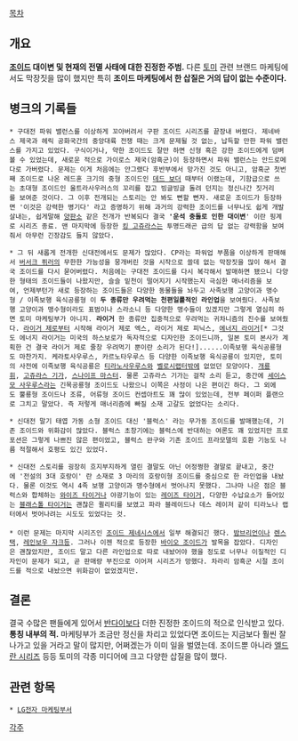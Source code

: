 [[목차]]

== 개요 ==
'''[[조이드]] 대이변 및 현재의 전멸 사태에 대한 진정한 주범.''' 다른 [[토미]] 관련 브랜드 마케팅에서도 막장짓을 많이 했지만 특히 '''조이드 마케팅에서 한 삽질은 거의 답이 없는 수준이다.'''

== 병크의 기록들 ==

 * 구대전 파워 밸런스를 이상하게 꼬아버려서 구판 조이드 시리즈를 끝장내 버렸다. 제네바스 제국과 헤릭 공화국간의 중앙대륙 전쟁 때는 크게 문제될 것 없는, 납득할 만한 파워 밸런스를 가지고 있었다. 구식이거나, 약한 조이드도 잘만 하면 신형 혹은 강한 조이드에게 덤벼볼 수 있었는데, 새로운 적으로 가이로스 제국(암흑군)이 등장하면서 파워 밸런스는 안드로메다로 가버렸다. 문제는 이게 처음에는 안그랬다 후반부에서 망가진 것도 아니고, 암흑군 첫번째 조이드로 나온 레드혼 크기의 중형 조이드인 [[데드 보더]] 때부터 이랬는데, 기함급으로 쓰는 초대형 조이드인 울트라사우러스의 꼬리를 잡고 빙글빙글 돌려 던지는 정신나간 짓거리를 보여준 것이다. 그 이후 전개되는 스토리는 안 봐도 뻔할 뻔자. 새로운 조이드가 등장하면 '이것은 강력한 병기다' 라고 증명하기 위해 과거의 강력한 조이드를 너무나도 쉽게 개발살내는, 쉽게말해 [[양판소]] 같은 전개가 반복되다 결국 ''''운석 충돌로 인한 대이변'''' 이란 핑계로 시리즈 종료. 맨 마지막에 등장한 [[킹 고쥬라스]]는 투명드래곤 급의 답 없는 강력함을 보여줘서 아무런 긴장감도 들지 않았다.

 * 그 뒤 새롭게 전개한 신대전에서도 문제가 많았다. CP라는 파워업 부품을 이상하게 판매해서 [[버서크 퓌러]]의 무한한 가능성을 뭉개버린 것을 시작으로 쓸데 없는 막장짓을 많이 해서 결국 조이드를 다시 묻어버렸다. 처음에는 구대전 조이드를 다시 복각해서 발매하면 됐으니 다양한 형태의 조이드들이 나왔지만, 슬슬 밑천이 떨어지기 시작했는지 극심한 매너리즘을 보여, 언제부턴가 새로 등장하는 조이드들은 다양한 동물들을 놔두고 사족보행 고양이과 맹수형 / 이족보행 육식공룡형 이 '''두 종류만 우려먹는 천편일률적인 라인업'''을 보여줬다. 사족보행 고양이과 맹수형이라도 표범이나 스라소니 등 다양한 맹수들이 있겠지만 그렇게 열심히 하면 토미 마케팅부가 아니지. '''라이거''' 한 종류만 집중적으로 우려먹는 귀차니즘의 진수를 보여줬다. [[라이거 제로]]부터 시작해 라이거 제로 엑스, 라이거 제로 피닉스, [[에너지 라이거]][* 그것도 에너지 라이거는 미국의 하스보로가 독자적으로 디자인한 조이드니까, 일본 토미 본사가 계획한 건 결국 라이거 제로 줄창 우려먹기 뿐이란 소리가 된다!]......이족보행 육식공룡형도 마찬가지. 케라토사우루스, 카르노타우루스 등 다양한 이족보행 육식공룡이 있지만, 토미의 사전에 이족보행 육식공룡은 [[티라노사우루스]]와 [[벨로시랩터]]밖에 없었던 모양이다. [[개룡휘]], [[고쥬라스 기가]], [[스나이프 마스터]]. 물론 고쥬라스 기가는 걸작 소리 듣고, 중간에 [[세이스모 사우루스]]라는 긴목공룡형 조이드도 나왔으니 이쪽은 사정이 나은 편이긴 하다. 그 외에도 뿔룡형 조이드나 조류, 어류형 조이드 컨셉아트도 꽤 많이 있었는데, 전부 페이퍼 플랜으로 그치고 말았다. 즉 저렇게 매너리즘에 빠질 소재 고갈도 없었다는 소리다.

 * 신대전 말기 태엽 가동 소형 조이드 대신 '블럭스' 라는 무가동 조이드를 발매했는데, 기존 조이드와 위화감이 많았다. 블럭스 초창기에는 블럭스에 반대하는 여론도 꽤 있었지만 프로포션은 그렇게 나쁘진 않은 편이었고, 블럭스 완구와 기존 조이드 프라모델의 호환 기능도 나름 적절해서 호평도 있긴 있었다.

 * 신대전 스토리를 굉장히 흐지부지하게 열린 결말도 아닌 어정쩡한 결말로 끝내고, 중간에 '전설의 3대 호랑이' 란 소재로 3 마리의 호랑이형 조이드를 중심으로 한 라인업을 내놨다. 물론 이것도 역시 4족 보행 고양이과 맹수형에서 벗어나지 못했다. 그나마 나은 점은 블럭스와 합체하는 [[와이즈 타이거]]나 야광기능이 있는 [[레이즈 타이거]], 다양한 수납요소가 들어있는 [[블래스톨 타이거]]는 괜찮은 퀼리티를 보였고 파라 블레이드나 데스 레이저 같이 티라노나 랩터에서 벗어나려는 시도도 있었다는 것.
 
 * 이런 문제는 마지막 시리즈인 [[조이드 제네시스]]에서 일부 해결되긴 했다. [[밤브리언]]이나 [[렌스택]], [[레인보우 자크]]등. 그러나 이젠 적으로 등장한 [[바이오 조이드]]가 발목을 잡았다. 디자인은 괜찮았지만, 조이드 말고 다른 라인업으로 따로 내놨어야 했을 정도로 너무나 이질적인 디자인이 문제가 되고, 곧 판매량 부진으로 이어져 시리즈가 망했다. 차라리 암흑군 시절 조이드를 적으로 내놨으면 위화감이 없었겠지만.

== 결론 ==
결국 수많은 팬들에게 있어서 [[반다이]]보다 더한 진정한 조이드의 적으로 인식받고 있다. '''통칭 내부의 적.'''  마케팅부가 조금만 정신을 차리고 있었다면 조이드는 지금보다 훨씬 잘 나가고 있을 거라고 말이 많지만, 어쩌겠는가 이미 일을 벌였는데. 조이드뿐 아니라 [[엘드란 시리즈]] 등등 토미의 각종 미디어에 크고 다양한 삽질을 많이 했다.

== 관련 항목 ==
 * [[LG G2|LG전자 마케팅부서]]

[[각주]]
